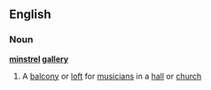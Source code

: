 ==English==
===Noun===
'''[[minstrel]] [[gallery]]'''
#A [[balcony]] or [[loft]] for [[musician]]s in a [[hall]] or [[church]]
